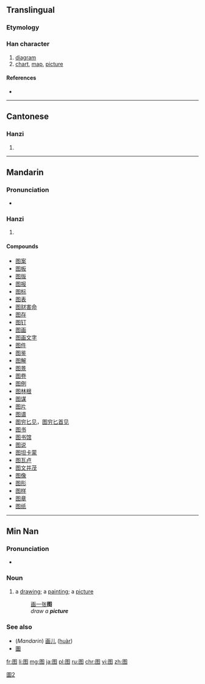 {{also|圖|図}}
==Translingual==
{{Hani-forms|图|[[圖]]}}
===Etymology===
{{Han simp|圖|f=啚|t=冬}}

===Han character===
{{Han char|rn=31|rad=囗|as=05|sn=8|four=|canj=田竹水卜 (WHEY)|ids=⿴[[囗]][[冬]]}}

# [[diagram]]
# [[chart]], [[map]], [[picture]]

====References====
* {{Han ref|kx=0218.041|hdz=10717.120|uh=56FE|ud=22270}}

----

==Cantonese==

===Hanzi===
{{yue-hanzi|jyut=|y=tou4|tra=圖}}

# {{defn|lang=yue|sort=囗05}}

----

==Mandarin==

===Pronunciation===
* {{audio|Zh-tú.ogg|Audio}}

===Hanzi===
{{cmn-hanzi|tra=圖|pin=[[tú]] ([[tu2]])|wg=t'u<sup>2</sup>}}

# {{defn|lang=cmn|sort=囗05}}

====Compounds====
* [[图案]]
* [[图板]]
* [[图版]]
* [[图报]]
* [[图标]]
* [[图表]]
* [[图财害命]]
* [[图存]]
* [[图钉]]
* [[图画]]
* [[图画文字]]
* [[图件]]
* [[图鉴]]
* [[图解]]
* [[图景]]
* [[图卷]]
* [[图例]]
* [[图林根]]
* [[图谋]]
* [[图片]]
* [[图谱]]
* [[图穷匕见]]，[[图穷匕首见]]
* [[图书]]
* [[图书馆]]
* [[图说]]
* [[图坦卡蒙]]
* [[图瓦卢]]
* [[图文并茂]]
* [[图像]]
* [[图形]]
* [[图样]]
* [[图章]]
* [[图纸]]

----

==Min Nan==

===Pronunciation===
* {{IPA|[ tɔ˧˥ ]|lang=nan}}

===Noun===
{{nan-noun|s|poj=tô·|pojt=too5|tra=圖|sim=图|rs=囗05}}

# a [[drawing]]; a [[painting]]; a [[picture]]
#: [[画]][[一]][[张]]'''图'''
#: {{unicode|ōe chi̍t tiuⁿ '''tô·'''}}
#: ''draw a '''picture'''''

===See also===
* (''Mandarin'') [[画儿]] ([[huàr]])
* [[圗]]

[[Category:CJKV characters simplified differently in Japan and China|圖2]]

[[fr:图]]
[[li:图]]
[[mg:图]]
[[ja:图]]
[[pl:图]]
[[ru:图]]
[[chr:图]]
[[vi:图]]
[[zh:图]]